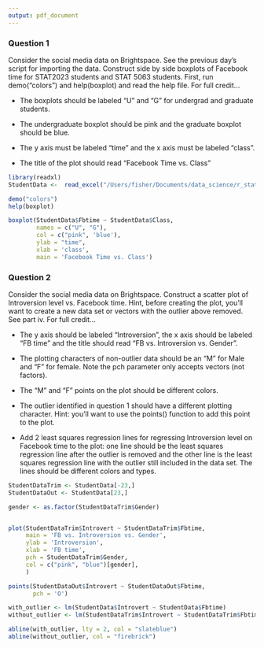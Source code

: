 ```yaml
---
output: pdf_document
---
```


\begin{center}

R Homework 5

Fisher Ankney 

Statistics 5193 

\end{center}

### Question 1

Consider the social media data on Brightspace. See the previous day’s script for importing the data. Construct side by side boxplots of Facebook time for STAT2023 students and STAT 5063
students. First, run demo(“colors”) and help(boxplot) and read the help file. For full credit…

 - The boxplots should be labeled “U” and “G” for undergrad and graduate students.

 - The undergraduate boxplot should be pink and the graduate boxplot should be blue.

 - The y axis must be labeled “time” and the x axis must be labeled “class”.

 - The title of the plot should read “Facebook Time vs. Class”

\hfill

```r
library(readxl)
StudentData <-  read_excel("/Users/fisher/Documents/data_science/r_stat_5193/data/StudentData.xlsx")
```

```r
demo("colors")
help(boxplot)
```

```r
boxplot(StudentData$Fbtime ~ StudentData$Class,
        names = c("U", "G"),
        col = c("pink", 'blue'),
        ylab = "time",
        xlab = 'class',
        main = 'Facebook Time vs. Class')
```

\pagebreak

### Question 2

Consider the social media data on Brightspace. Construct a scatter plot of Introversion level vs. Facebook time. Hint, before creating the plot, you’ll want to create a new data set or vectors
with the outlier above removed. See part iv. For full credit…

- The y axis should be labeled “Introversion”, the x axis should be labeled “FB time” and the title should read “FB vs. Introversion vs. Gender”.

- The plotting characters of non-outlier data should be an “M” for Male and “F” for female. Note the pch parameter only accepts vectors (not factors).

- The “M” and “F” points on the plot should be different colors.

- The outlier identified in question 1 should have a different plotting character. Hint: you’ll want to use the points() function to add this point to the plot.

- Add 2 least squares regression lines for regressing Introversion level on Facebook time to the plot: one line should be the least squares regression line after the outlier is removed and the other line is the least squares regression line with the outlier still included in the data set. The lines should be different colors and types.

\hfill

```r
StudentDataTrim <- StudentData[-23,]
StudentDataOut <- StudentData[23,]

gender <- as.factor(StudentDataTrim$Gender)


plot(StudentDataTrim$Introvert ~ StudentDataTrim$Fbtime,
     main = 'FB vs. Introversion vs. Gender',
     ylab = 'Introversion',
     xlab = 'FB time',
     pch = StudentDataTrim$Gender,
     col = c("pink", "blue")[gender],
     )

points(StudentDataOut$Introvert ~ StudentDataOut$Fbtime,
       pch = 'O')

with_outlier <- lm(StudentData$Introvert ~ StudentData$Fbtime)
without_outlier <- lm(StudentDataTrim$Introvert ~ StudentDataTrim$Fbtime)

abline(with_outlier, lty = 2, col = "slateblue")
abline(without_outlier, col = "firebrick")
```

